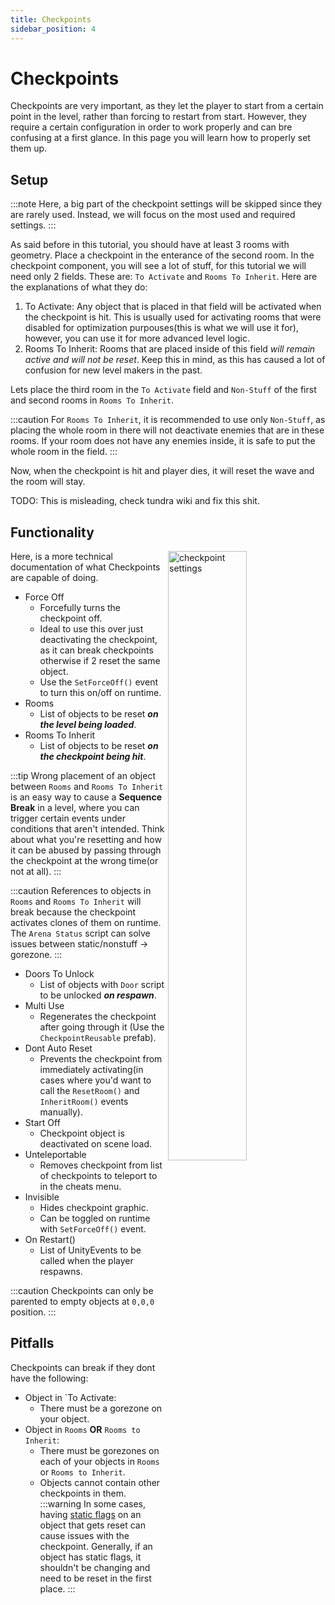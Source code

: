 ```yaml
---
title: Checkpoints
sidebar_position: 4
---
```

# Checkpoints

Checkpoints are very important, as they let the player to start from a certain point in the level, rather than forcing to restart from start. However, they require a certain configuration in order to work properly and can bre confusing at a first glance. In this page you will learn how to properly set them up.

## Setup

:::note
Here, a big part of the checkpoint settings will be skipped since they are rarely used. Instead, we will focus on the most used and required settings.
:::

As said before in this tutorial, you should have at least 3 rooms with geometry. Place a checkpoint in the enterance of the second room. In the checkpoint component, you will see a lot of stuff, for this tutorial we will need only 2 fields. These are: `To Activate` and `Rooms To Inherit`. Here are the explanations of what they do:

1. To Activate: Any object that is placed in that field will be activated when the checkpoint is hit. This is usually used for activating rooms that were disabled for optimization purpouses(this is what we will use it for), however, you can use it for more advanced level logic.
2. Rooms To Inherit: Rooms that are placed inside of this field *will remain active and will not be reset*. Keep this in mind, as this has caused a lot of confusion for new level makers in the past.

Lets place the third room in the `To Activate` field and `Non-Stuff` of the first and second rooms in `Rooms To Inherit`.

:::caution
 For `Rooms To Inherit`, it is recommended to use only `Non-Stuff`, as placing the whole room in there will not deactivate enemies that are in these rooms. If your room does not have any enemies inside, it is safe to put the whole room in the field.
:::

Now, when the checkpoint is hit and player dies, it will reset the wave and the room will stay.

TODO: This is misleading, check tundra wiki and fix this shit.

## Functionality
<img align="right" src="https://coolboi21.github.io/Rude-Docs/Tutorials/Beginner/assets/creating-checkpoints-checkpoint-settings.png" 
alt="checkpoint settings" width="50%" height="50%" ></img>

Here, is a more technical documentation of what Checkpoints are capable of doing.

* Force Off
	* Forcefully turns the checkpoint off.
	* Ideal to use this over just deactivating the checkpoint, as it can break checkpoints otherwise if 2 reset the same object.
   	* Use the `SetForceOff()` event to turn this on/off on runtime.
* Rooms
	* List of objects to be reset <i><b>on the level being loaded</b></i>.
* Rooms To Inherit
	* List of objects to be reset <i><b>on the checkpoint being hit</b></i>.

:::tip
Wrong placement of an object between `Rooms` and `Rooms To Inherit` is an easy way to cause a <b>Sequence Break</b> in a level, where you can trigger certain events under conditions that aren't intended. Think about what you're resetting and how it can be abused by passing through the checkpoint at the wrong time(or not at all).
:::

:::caution
References to objects in `Rooms` and `Rooms To Inherit` will break because the checkpoint activates clones of them on runtime. The `Arena Status`  script can solve issues between static/nonstuff -> gorezone.
:::

* Doors To Unlock
	* List of objects with `Door` script to be unlocked <i><b>on respawn</b></i>.
* Multi Use
	* Regenerates the checkpoint after going through it (Use the `CheckpointReusable` prefab).
* Dont Auto Reset
	* Prevents the checkpoint from immediately activating(in cases where you'd want to call the `ResetRoom()` and `InheritRoom()` events manually).
* Start Off
	* Checkpoint object is deactivated on scene load.
* Unteleportable
	* Removes checkpoint from list of checkpoints to teleport to in the cheats menu.
* Invisible
	* Hides checkpoint graphic.
	* Can be toggled on runtime with `SetForceOff()` event.
* On Restart()
	* List of UnityEvents to be called when the player respawns.

:::caution
Checkpoints can only be parented to empty objects at `0,0,0` position.
:::

## Pitfalls

Checkpoints can break if they dont have the following:
* Object in `To Activate:
	* There must be a gorezone on your object.
* Object in `Rooms` <b>OR</b> `Rooms to Inherit`:
	* There must be gorezones on each of your objects in `Rooms` or `Rooms to Inherit`.
 	* Objects cannot contain other checkpoints in them.
:::warning
In some cases, having <a href="https://docs.unity3d.com/Manual/StaticObjects.html">static flags</a> on an object that gets reset can cause issues with the checkpoint. Generally, if an object has static flags, it shouldn't be changing and need to be reset in the first place.
:::